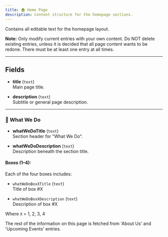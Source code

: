 ```yaml
---
title: 🏠 Home Page
description: Content structure for the homepage sections.
---
```


Contains all editable text for the homepage layout.  

**Note:** Only modify current entries with your own content. Do NOT delete existing entries, unless it is decided that all page content wants to be redone. There must be at least one entry at all times.

---

## Fields

- **title** (`text`)  
  Main page title.

- **description** (`text`)  
  Subtitle or general page description.

---

### 🧩 What We Do

- **whatWeDoTitle** (`text`)  
  Section header for "What We Do".

- **whatWeDoDescription** (`text`)  
  Description beneath the section title.

#### Boxes (1–4):

Each of the four boxes includes:

- `whatWeDoBoxXTitle` (`text`)  
  Title of box #X

- `whatWeDoBoxXDescription` (`text`)  
  Description of box #X

Where `X` = 1, 2, 3, 4

The rest of the information on this page is fetched from 'About Us' and 'Upcoming Events' entries.
